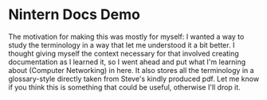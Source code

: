 
# Nintern Docs Demo

The motivation for making this was mostly for myself: I wanted a way to study the terminology in a way that let me understood it a bit better. I thought giving myself the context necessary for that involved creating documentation as I learned it, so I went ahead and put what I'm learning about (Computer Networking) in here. It also stores all the terminology in a glossary-style directly taken from Steve's kindly produced pdf. Let me know if you think this is something that could be useful, otherwise I'll drop it.


